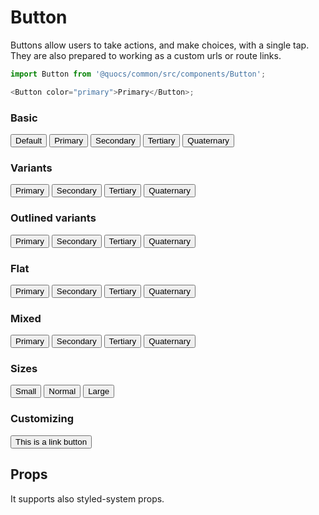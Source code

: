 

<Meta title="Themes|boss-care/Components/Button" component={Button} />

# Button

Buttons allow users to take actions, and make choices, with a single tap.
They are also prepared to working as a custom urls or route links.

```js
import Button from '@quocs/common/src/components/Button';

<Button color="primary">Primary</Button>;
```

### Basic

<Preview>
  <Story name="Basic">
    <Theme>
      <Button>Default</Button>
      <Button color="primary">Primary</Button>
      <Button color="secondary">Secondary</Button>
      <Button color="tertiary">Tertiary</Button>
      <Button color="quaternary">Quaternary</Button>
    </Theme>
  </Story>
</Preview>

### Variants

<Preview>
  <Story name="Variants">
    <Theme>
      <Button variant="primary">Primary</Button>
      <Button variant="secondary">Secondary</Button>
      <Button variant="tertiary">Tertiary</Button>
      <Button variant="quaternary">Quaternary</Button>
    </Theme>
  </Story>
</Preview>

### Outlined variants

<Preview>
  <Story name="Outlined">
    <Theme>
      <Button outlined variant="primary">
        Primary
      </Button>
      <Button outlined variant="secondary">
        Secondary
      </Button>
      <Button outlined variant="tertiary">
        Tertiary
      </Button>
      <Button outlined variant="quaternary">
        Quaternary
      </Button>
    </Theme>
  </Story>
</Preview>

### Flat

<Preview>
  <Story name="Flat">
    <Theme>
      <Button flat variant="primary">
        Primary
      </Button>
      <Button flat variant="secondary">
        Secondary
      </Button>
      <Button flat variant="tertiary">
        Tertiary
      </Button>
      <Button flat variant="quaternary">
        Quaternary
      </Button>
    </Theme>
  </Story>
</Preview>

### Mixed

<Preview>
  <Story name="Mixed">
    <Theme>
      <Button flat outlined variant="primary">
        Primary
      </Button>
      <Button flat outlined variant="secondary">
        Secondary
      </Button>
      <Button flat outlined variant="tertiary">
        Tertiary
      </Button>
      <Button flat outlined variant="quaternary">
        Quaternary
      </Button>
    </Theme>
  </Story>
</Preview>

### Sizes

<Preview>
  <Story name="Sizes">
    <Theme>
      <Button size="small" variant="primary">
        Small
      </Button>
      <Button size="normal" variant="primary">
        Normal
      </Button>
      <Button size="large" variant="primary">
        Large
      </Button>
    </Theme>
  </Story>
</Preview>

### Customizing

<Preview>
  <Story name="Customizing">
    <Theme>
      <Button as="a" href="https://quocs.com" variant="primary">
        This is a link button
      </Button>
    </Theme>
  </Story>
</Preview>

## Props

It supports also styled-system props.

<Props of={Button} />
